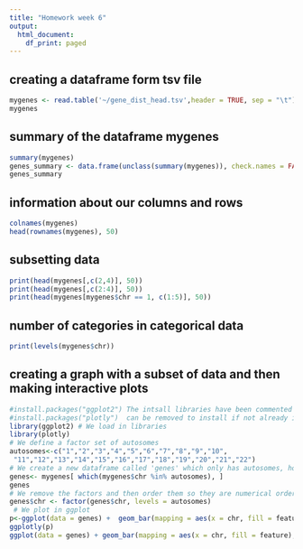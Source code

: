 ```yaml
---
title: "Homework week 6"
output:
  html_document:
    df_print: paged
---
```


## creating a dataframe form tsv file
```r
mygenes <- read.table('~/gene_dist_head.tsv',header = TRUE, sep = "\t")
mygenes
```

## summary of the dataframe mygenes
```r
summary(mygenes)
genes_summary <- data.frame(unclass(summary(mygenes)), check.names = FALSE, stringsAsFactors = FALSE, row.names = NULL)
genes_summary
```

## information about our columns and rows
```r
colnames(mygenes)
head(rownames(mygenes), 50)
```

## subsetting data
```r
print(head(mygenes[,c(2,4)], 50))
print(head(mygenes[,c(2:4)], 50))
print(head(mygenes[mygenes$chr == 1, c(1:5)], 50))
```

## number of categories in categorical data
```r
print(levels(mygenes$chr))
```

## creating a graph with a subset of data and then making interactive plots
```r
#install.packages("ggplot2") The intsall libraries have been commented out but the '#' symbol
#install.packages("plotly")  can be removed to install if not already installed 
library(ggplot2) # We load in libraries
library(plotly)
# We define a factor set of autosomes
autosomes<-c("1","2","3","4","5","6","7","8","9","10",
 "11","12","13","14","15","16","17","18","19","20","21","22")  
# We create a new dataframe called 'genes' which only has autosomes, however we still have those additional factors
genes<- mygenes[ which(mygenes$chr %in% autosomes), ] 
genes
# We remove the factors and then order them so they are numerical order and not alphabetical
genes$chr <- factor(genes$chr, levels = autosomes) 
 # We plot in ggplot 
p<-ggplot(data = genes) +  geom_bar(mapping = aes(x = chr, fill = feature), width = 1)
ggplotly(p)
ggplot(data = genes) + geom_bar(mapping = aes(x = chr, fill = feature), width = 1) + coord_polar()
```



